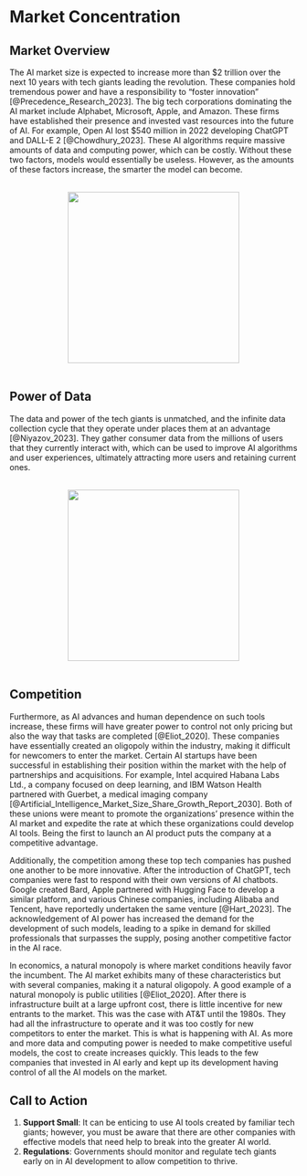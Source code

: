 # Market Concentration

## Market Overview {-}

The AI market size is expected to increase more than $2 trillion over the next 10 years with tech giants leading the revolution. These companies hold tremendous power and have a responsibility to “foster innovation” [@Precedence_Research_2023]. The big tech corporations dominating the AI market include Alphabet, Microsoft, Apple, and Amazon. These firms have established their presence and invested vast resources into the future of AI. For example, Open AI lost $540 million in 2022 developing ChatGPT and DALL-E 2 [@Chowdhury_2023]. These AI algorithms require massive amounts of data and computing power, which can be costly. Without these two factors, models would essentially be useless. However, as the amounts of these factors increase, the smarter the model can become.

<br><img src="Site_Photos/Market_Size.png" style="height:300px; width:auto; display:block; margin-left:auto; margin-right:auto;"><br>

## Power of Data {-}
The data and power of the tech giants is unmatched, and the infinite data collection cycle that they operate under places them at an advantage [@Niyazov_2023]. They gather consumer data from the millions of users that they currently interact with, which can be used to improve AI algorithms and user experiences, ultimately attracting more users and retaining current ones.

<br><img src="Site_Photos/Data_Collection_Cycle.png" style="height:300px; width:auto; display:block; margin-left:auto; margin-right:auto;"><br>

## Competition {-}

Furthermore, as AI advances and human dependence on such tools increase, these firms will have greater power to control not only pricing but also the way that tasks are completed [@Eliot_2020]. These companies have essentially created an oligopoly within the industry, making it difficult for newcomers to enter the market. Certain AI startups have been successful in establishing their position within the market with the help of partnerships and acquisitions. For example, Intel acquired Habana Labs Ltd., a company focused on deep learning, and IBM Watson Health partnered with Guerbet, a medical imaging company [@Artificial_Intelligence_Market_Size_Share_Growth_Report_2030]. Both of these unions were meant to promote the organizations’ presence within the AI market and expedite the rate at which these organizations could develop AI tools. Being the first to launch an AI product puts the company at a competitive advantage.

Additionally, the competition among these top tech companies has pushed one another to be more innovative. After the introduction of ChatGPT, tech companies were fast to respond with their own versions of AI chatbots. Google created Bard, Apple partnered with Hugging Face to develop a similar platform, and various Chinese companies, including Alibaba and Tencent, have reportedly undertaken the same venture [@Hart_2023]. The acknowledgement of AI power has increased the demand for the development of such models, leading to a spike in demand for skilled professionals that surpasses the supply, posing another competitive factor in the AI race.

In economics, a natural monopoly is where market conditions heavily favor the incumbent. The AI market exhibits many of these characteristics but with several companies, making it a natural oligopoly. A good example of a natural monopoly is public utilities [@Eliot_2020]. After there is infrastructure built at a large upfront cost, there is little incentive for new entrants to the market. This was the case with AT&T until the 1980s. They had all the infrastructure to operate and it was too costly for new competitors to enter the market. This is what is happening with AI. As more and more data and computing power is needed to make competitive useful models, the cost to create increases quickly. This leads to the few companies that invested in AI early and kept up its development having control of all the AI models on the market.

## Call to Action {-}

  1. **Support Small**: It can be enticing to use AI tools created by familiar tech giants; however, you must be aware that there are other companies with effective models that need help to break into the greater AI world.
  2. **Regulations**: Governments should monitor and regulate tech giants early on in AI development to allow competition to thrive.